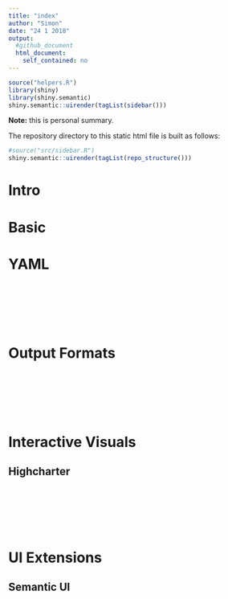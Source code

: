 ```yaml
---
title: "index"
author: "Simon"
date: "24 1 2018"
output: 
  #github_document
  html_document:
    self_contained: no
---
```


<style>
body .main-container {
    max-width: 50%;
}
</style>


```r
source("helpers.R")
library(shiny)
library(shiny.semantic)
shiny.semantic::uirender(tagList(sidebar()))
```

**Note:** this is personal summary.

The repository directory to this static html file is built as follows:

```r
#source("src/sidebar.R")
shiny.semantic::uirender(tagList(repo_structure()))
```


# Intro

# Basic

# YAML

<br>
<br>
<br>
<br>
<br>

# Output Formats

<br>
<br>
<br>
<br>
<br>

# Interactive Visuals

## Highcharter
<br>
<br>
<br>
<br>
<br>

# UI Extensions

## Semantic UI
<br>
<br>
<br>
<br>
<br>
